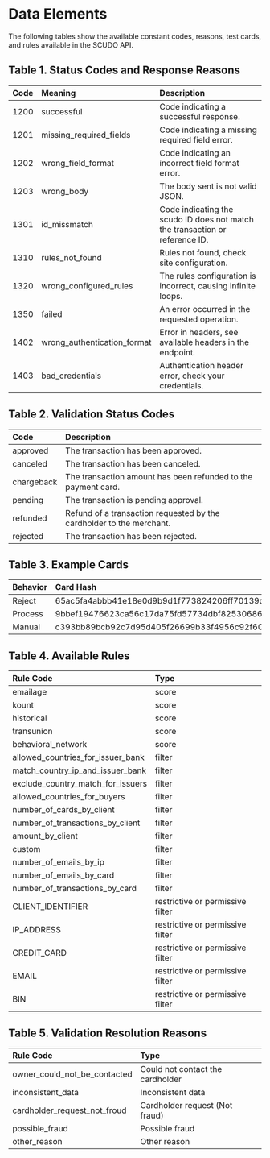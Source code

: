 # Data Elements

The following tables show the available constant codes, reasons, test cards, and rules available in the SCUDO API.

## Table 1. Status Codes and Response Reasons

| Code  | Meaning                     | Description                                                                 |
| :---  | :-------------------------- | :-------------------------------------------------------------------------- |
| 1200  | successful                  | Code indicating a successful response.                                      |
| 1201  | missing_required_fields     | Code indicating a missing required field error.                             |
| 1202  | wrong_field_format          | Code indicating an incorrect field format error.                            |
| 1203  | wrong_body                  | The body sent is not valid JSON.                                            |
| 1301  | id_missmatch                | Code indicating the scudo ID does not match the transaction or reference ID.|
| 1310  | rules_not_found             | Rules not found, check site configuration.                                  |
| 1320  | wrong_configured_rules      | The rules configuration is incorrect, causing infinite loops.               |
| 1350  | failed                      | An error occurred in the requested operation.                               |
| 1402  | wrong_authentication_format | Error in headers, see available headers in the endpoint.                    |
| 1403  | bad_credentials             | Authentication header error, check your credentials.                        |

## Table 2. Validation Status Codes

| Code      | Description                                                                 |
| :---      | :-------------------------------------------------------------------------- |
| approved  | The transaction has been approved.                                          |
| canceled  | The transaction has been canceled.                                          |
| chargeback| The transaction amount has been refunded to the payment card.               |
| pending   | The transaction is pending approval.                                        |
| refunded  | Refund of a transaction requested by the cardholder to the merchant.        |
| rejected  | The transaction has been rejected.                                          |

## Table 3. Example Cards

| Behavior  | Card Hash                                                        | Card Number       |
| :---      | :---                                                             | :--               |
| Reject    | 65ac5fa4abbb41e18e0d9b9d1f773824206ff70139d5c17c3401de79c2c72f37 | 4005580000000040  |
| Process   | 9bbef19476623ca56c17da75fd57734dbf82530686043a6e491c6d71befe8f6e | 4111111111111111  |
| Manual    | c393bb89bcb92c7d95d405f26699b33f4956c92f607fbe8c2facb836c762382b | 4212121212121214  |

## Table 4. Available Rules

| Rule Code                              | Type                              |
| :------------------------------------- | :-------------------------------  |
| emailage                               | score                             |
| kount                                  | score                             |
| historical                             | score                             |
| transunion                             | score                             |
| behavioral_network                     | score                             |
| allowed_countries_for_issuer_bank      | filter                            |
| match_country_ip_and_issuer_bank       | filter                            |
| exclude_country_match_for_issuers      | filter                            |
| allowed_countries_for_buyers           | filter                            |
| number_of_cards_by_client              | filter                            |
| number_of_transactions_by_client       | filter                            |
| amount_by_client                       | filter                            |
| custom                                 | filter                            |
| number_of_emails_by_ip                 | filter                            |
| number_of_emails_by_card               | filter                            |
| number_of_transactions_by_card         | filter                            |
| CLIENT_IDENTIFIER                      | restrictive or permissive filter  |
| IP_ADDRESS                             | restrictive or permissive filter  |
| CREDIT_CARD                            | restrictive or permissive filter  |
| EMAIL                                  | restrictive or permissive filter  |
| BIN                                    | restrictive or permissive filter  |

## Table 5. Validation Resolution Reasons

| Rule Code                   | Type                                   |
| :-------------------------- | :------------------------------------- |
| owner_could_not_be_contacted| Could not contact the cardholder       |
| inconsistent_data           | Inconsistent data                      |
| cardholder_request_not_froud| Cardholder request (Not fraud)         |
| possible_fraud              | Possible fraud                         |
| other_reason                | Other reason                           |

